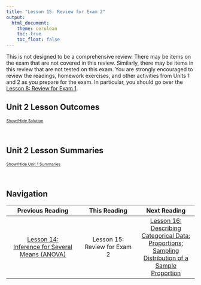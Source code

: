 ```yaml
---
title: "Lesson 15: Review for Exam 2"
output: 
  html_document:
    theme: cerulean
    toc: true
    toc_float: false
---
```


<script type="text/javascript">
 function showhide(id) {
    var e = document.getElementById(id);
    e.style.display = (e.style.display == 'block') ? 'none' : 'block';
 }
</script>


This is not designed to be a comprehensive review.  There may be items on the exam that are not covered in this review.  Similarly, there may be items in this review that are not tested on this exam.  You are strongly encouraged to review the readings, homework exercises, and other activities from Units 1 and 2 as you prepare for the exam. In particular, you should go over the [Lesson 8: Review for Exam 1](Lesson08.html). 

<!-- Use the <span style="font-variant:small-caps"> -->
<!-- [[Index]]</span> to review definitions of important terms. 
Needs to be built-->

## Unit 2 Lesson Outcomes 

<a href="javascript:showhide('oc')"><span style="font-size:8pt;">Show/Hide Solution</span></a>
<div id="oc" style="display:none;">
The expectation on the exam is the following outcomes. You should be able to do:

- All of the Outcomes from Lesson 08 (Unit 1)

- Confidence Intervals: 
    + Calculate and interpret a confidence interval given a confidence level and a given parameter.
    + Explain how the margin of error changes with the sample size and the level of confidence. 
    + Identify a point estimate and margin of error for a given confidence interval.
    + Show the appropriate connections between the numerical and graphical summaries that support a confidence interval. 
    + Check the requirements for a confidence interval.
    + Determining correct confidence interval for a given scenario

- Calculate a confidence interval for 
    + A single mean with $\sigma$ known.
    + A single mean with $\sigma$ unknown.
    + The mean of differences with dependent samples.
    + Difference of two means of independent samples.

- Hypothesis Testing
    + State the null and alternative hypothesis for the chosen test. 
    + Calculate the test-statistic, degrees of freedom and p-value of the hypothesis test.
    + Assess the statistical significance by comparing the p-value to the α-level.
    + Check the requirements for the hypothesis test.
    + Show the appropriate connections between the numerical and graphical summaries that support a hypothesis test. 
    + Draw a correct conclusion for a hypothesis test.
    + Interpret a Type I and II error.
    + Determining correct hypothesis test for a given scenario. 

- Conduct a Hypothesis Test for
    + A single mean with σ known.
    + A single mean with σ unknown.
    + Difference of two means with dependent samples.
    + The mean of differences with independent samples.
    + Several means (ANOVA).
</div>
<br>

## Unit 2 Lesson Summaries

<a href="javascript:showhide('ls')"><span style="font-size:8pt;">Show/Hide Unit 1 Summaries</span></a>
<div id="ls" style="display:none;">
<br>
<div class="RecapHeading">Lesson 09 Recap</div>
<div class="Summary">

- The **null hypothesis ($H_0$)** is the foundational assumption about a population and represents the status quo. It is a statement of equality ($=$). The **alternative hypothesis ($H_a$)** is a different assumption about a population and is a statement of inequality ($<$, $>$, or $\ne$). Using a **hypothesis test**, we determine whether it is more likely that the null hypothesis or the alternative hypothesis is true.

- The **$P$-value** is the probability of getting a test statistic at least as extreme as the one you got, assuming $H_0$ is true. A $P$-value is calculated by finding the area under the normal distribution curve that is more extreme (farther away from the mean) than the z-score. The alternative hypothesis tells us whether we look at both tails or only one.

- The **level of significance ($\alpha$)** is the standard for determining whether or not the null hypothesis should be rejected. Typical values for $\alpha$ are $0.05$, $0.10$, and $0.01$. If the $P$-value is less than $\alpha$ we reject the null. If the $P$-value is not less than $\alpha$ we fail to reject the null.

- A **Type I error** is committed when we reject a null hypothesis that is, in reality, true. A **Type II error** is committed when we fail to reject a null hypothesis that is, in reality, not true. The value of $\alpha$ is the probability of committing a Type I error.
<br>
</div>
<br>

<div class="RecapHeading">Lesson 10 Recap</div>
<div class="Summary">

- The **margin of error** gives an estimate of the variability of responses. It is calculated as $\displaystyle{m=z^*\frac{\sigma}{\sqrt{n}}}$ where $z^*$ represents a calculated z-score corresponding to a particular confidence level.

- A **confidence interval** is an interval estimator used to give a range of plausible values for a parameter. The width of a confidence interval depends on the chosen confidence level (and its corresponding value of $z^*$) as well as the sample size ($n$). This is the equation for calculating confidence intervals:
$$\displaystyle{\left(\bar x-z^*\frac{\sigma}{\sqrt{n}},~\bar x+z^*\frac{\sigma}{\sqrt{n}}\right)}$$

- The **sample size formula** allows us to estimate the number of observations required to obtain a specific margin of error. $\displaystyle{n=\left(\frac{z^*\sigma}{m}\right)^2}$
<br>
</div>
<br>

<div class="RecapHeading">Lesson 11 Recap</div>
<div class="Summary">

- In practice we rarely know the true standard deviation $\sigma$ and will therefore be unable to calculate a z-score. **Student's t-distribution** gives us a new test statistic, $t$, that is calculated using the sample standard deviation ($s$) instead.
$$ \displaystyle{ t = \frac {\bar x - \mu} {s / \sqrt{n}} } $$

- The $t$-distribution is similar to a normal distribution in that it is bell-shaped and symmetrical, but the exact shape of the $t$-distribution depends on the **degrees of freedom ($df$)**. 
$$df=n-1$$

- You will use Excel to carry out hypothesis testing and create confidence intervals involving $t$-distributions.
<br>
</div>
<br>

<div class="RecapHeading">Lesson 12 Recap</div>
<div class="Summary">

- The key characteristic of **dependent samples** (or **matched pairs**) is that knowing which subjects will be in group 1 determines which subjects will be in group 2.

- We use slightly different variables when conducting inference using dependent samples:

    Group 1 values: $x_1$&nbsp;&nbsp;Group 2 values: $x_2$&nbsp;&nbsp;Differences: $d$&nbsp;&nbsp;Population mean: $\mu_d$&nbsp;&nbsp;Sample mean: $\bar d$&nbsp;&nbsp;Sample standard deviation: $s_d$

- When conducting hypothesis tests using dependent samples, the null hypothesis is always $\mu_d=0$, indicating that there is no change between the first population and the second population. The alternative hypothesis can be left-tailed ($<$), right-tailed($>$), or two-tailed($\ne$).
<br>
</div>
<br>

<div class="RecapHeading">Lesson 13 Recap</div>
<div class="Summary">

- In contrast to dependent samples, two samples are independent if knowing which subjects are in group 1 tells you nothing about which subjects will be in group 2. With **independent samples**, there is no pairing between the groups.

- When conducting inference using independent samples we use $\bar x_1$, $s_1$, and $n_1$ for the mean, standard deviation, and sample size, respectively, of group 1. We use the symbols $\bar x_2$, $s_2$, and $n_2$ for group 2.

- When working with independent samples it is important to graphically illustrate each sample separately. Combining the groups to create a single graph is not appropriate.

- When conducting hypothesis tests using independent samples, the null hypothesis is always $\mu_1=\mu_2$, indicating that there is no difference between the two populations. The alternative hypothesis can be left-tailed ($<$), right-tailed($>$), or two-tailed($\ne$).

- Whenever zero is contained in the confidence interval of the difference of the true means we conclude that there is no significant difference between the two populations.
<br>
</div>
<br>

<div class="RecapHeading">Lesson 14 Recap</div>
<div class="Summary">

**ANOVA** is used to compare the means for several groups. The hypotheses for the test are always:
$$
\begin{align}
H_0: & ~ \textrm{All the means are equal} \\
H_a: & ~ \textrm{At least one of the means differs}
\end{align}
$$

- For ANOVA testing we use an **$F$-distribution**, which is right-skewed. The $P$-value of an ANOVA test is always the area to the right of the $F$-statistic.

- We can conduct ANOVA testing when the following three requirements are satisfied:
1. The data come from a simple random sample.
2. The data are normally distributed within each group.
  + This is satisfied when Q-Q Plots for the data in each group roughly follow a straight line.
3. The variance is constant.
  + This is satisfied when the largest variance is not more than four times the smallest variance.
<br>
</div>
<br>
</div>
<br>

## Navigation

<center>
| **Previous Reading** | **This Reading** | **Next Reading** |
| :------------------: | :--------------: | :--------------: |
| [Lesson 14: <br> Inference for Several Means (ANOVA)](Lesson14.html) | Lesson 15: <br> Review for Exam 2 | [Lesson 16: <br> Describing Categorical Data: Proportions; Sampling Distribution of a Sample Proportion](Lesson16.html) |
</center>
